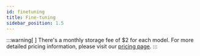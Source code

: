 ```yaml
---
id: finetuning
title: Fine-tuning
sidebar_position: 1.5
---
```

:::warning[ ]
There's a monthly storage fee of $2 for each model. For more detailed pricing information, please visit our [pricing page](https://mistral.ai/technology/#pricing). 
:::


<IntroBasics />
<PrepareDataset />
<EndToEndExamples />

